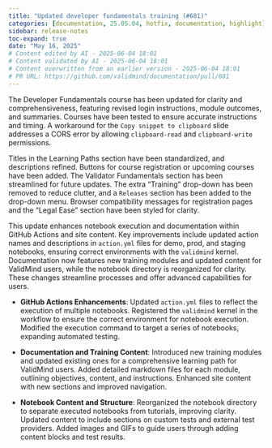 ```yaml
---
title: "Updated developer fundamentals training (#681)"
categories: [documentation, 25.05.04, hotfix, documentation, highlight]
sidebar: release-notes
toc-expand: true
date: "May 16, 2025"
# Content edited by AI - 2025-06-04 18:01
# Content validated by AI - 2025-06-04 18:01
# Content overwritten from an earlier version - 2025-06-04 18:01
# PR URL: https://github.com/validmind/documentation/pull/681
---
```


The Developer Fundamentals course has been updated for clarity and comprehensiveness, featuring revised login instructions, module outcomes, and summaries. Courses have been tested to ensure accurate instructions and timing. A workaround for the `Copy snippet to clipboard` slide addresses a CORS error by allowing `clipboard-read` and `clipboard-write` permissions.

Titles in the Learning Paths section have been standardized, and descriptions refined. Buttons for course registration or upcoming courses have been added. The Validator Fundamentals section has been streamlined for future updates. The extra "Training" drop-down has been removed to reduce clutter, and a `Releases` section has been added to the drop-down menu. Browser compatibility messages for registration pages and the "Legal Ease" section have been styled for clarity.

This update enhances notebook execution and documentation within GitHub Actions and site content. Key improvements include updated action names and descriptions in `action.yml` files for demo, prod, and staging notebooks, ensuring correct environments with the `validmind` kernel. Documentation now features new training modules and updated content for ValidMind users, while the notebook directory is reorganized for clarity. These changes streamline processes and offer advanced capabilities for users.

- **GitHub Actions Enhancements**: Updated `action.yml` files to reflect the execution of multiple notebooks. Registered the `validmind` kernel in the workflow to ensure the correct environment for notebook execution. Modified the execution command to target a series of notebooks, expanding automated testing.

- **Documentation and Training Content**: Introduced new training modules and updated existing ones for a comprehensive learning path for ValidMind users. Added detailed markdown files for each module, outlining objectives, content, and instructions. Enhanced site content with new sections and improved navigation.

- **Notebook Content and Structure**: Reorganized the notebook directory to separate executed notebooks from tutorials, improving clarity. Updated content to include sections on custom tests and external test providers. Added images and GIFs to guide users through adding content blocks and test results.